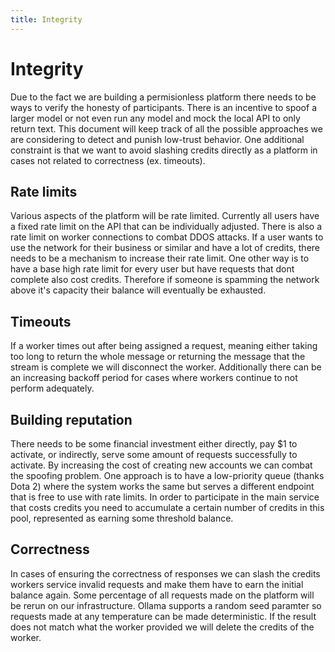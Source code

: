 ```yaml
---
title: Integrity
---
```


# Integrity

Due to the fact we are building a permisionless platform there needs to be ways to verify the honesty of participants. There is an incentive to spoof a larger model or not even run any model and mock the local API to only return text. This document will keep track of all the possible approaches we are considering to detect and punish low-trust behavior. One additional constraint is that we want to avoid slashing credits directly as a platform in cases not related to correctness (ex. timeouts).

## Rate limits

Various aspects of the platform will be rate limited. Currently all users have a fixed rate limit on the API that can be individually adjusted. There is also a rate limit on worker connections to combat DDOS attacks. If a user wants to use the network for their business or similar and have a lot of credits, there needs to be a mechanism to increase their rate limit. One other way is to have a base high rate limit for every user but have requests that dont complete also cost credits. Therefore if someone is spamming the network above it's capacity their balance will eventually be exhausted.

## Timeouts

If a worker times out after being assigned a request, meaning either taking too long to return the whole message or returning the message that the stream is complete we will disconnect the worker. Additionally there can be an increasing backoff period for cases where workers continue to not perform adequately.

## Building reputation

There needs to be some financial investment either directly, pay $1 to activate, or indirectly, serve some amount of requests successfully to activate. By increasing the cost of creating new accounts we can combat the spoofing problem. One approach is to have a low-priority queue (thanks Dota 2) where the system works the same but serves a different endpoint that is free to use with rate limits. In order to participate in the main service that costs credits you need to accumulate a certain number of credits in this pool, represented as earning some threshold balance.

## Correctness

In cases of ensuring the correctness of responses we can slash the credits workers service invalid requests and make them have to earn the initial balance again. Some percentage of all requests made on the platform will be rerun on our infrastructure. Ollama supports a random seed paramter so requests made at any temperature can be made deterministic. If the result does not match what the worker provided we will delete the credits of the worker.
